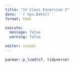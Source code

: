 ```yaml
---
title: "In Class Excercise 2"
date: '`r Sys.Date()`'
format: html

execute: 
  message: false
  warning: false
  
editor: visual
---
```


```r
pacman::p_load(sf, tidyverse)
```

```r

```

```r

```

```r

```
